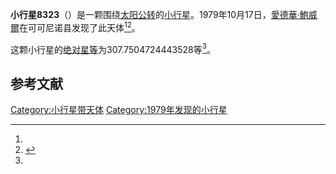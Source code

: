 {{Infobox planet
| bgcolour = #FFFFC0
| name = 8323 Krimigis
| symbol = 
| image = 
| caption = 
| discovery = yes
| discovery_ref = 
| discoverer = [[愛德華·鮑威爾|愛德華·鮑威爾]]
| discovery_site = [[可可尼诺县|可可尼诺县]] 
| discovered = 1979年10月17日
| designations = yes
| mp_name = 
| named_after = 
| alt_names = 1979 UH/ 1927 BG / 1952 SF
| mp_category = [[主带小行星|主带小行星]]
| orbit_ref = <ref name="a">[http://ssd.jpl.nasa.gov/sbdb.cgi?sstr=8323 8323 Krimigis] {{Wayback|url=http://ssd.jpl.nasa.gov/sbdb.cgi?sstr=8323 |date=20201124031442 }}，小行星數據庫瀏覽器（JPL Small-Body Database Browser）－[[美国国家航空航天局|美国国家航空航天局]]喷气推进实验室</ref>
| epoch = 2456400.5 (2013年4月18日更新)
| aphelion = {{convert|3.500729641335447|AU|km|3|abbr=on|lk=out}}
| perihelion = {{convert|1.903236337750687|AU|km|3|abbr=on}}
| semimajor = {{convert|2.701982989543067|AU|km|3|abbr=on}}
| eccentricity = 0.295614982
| period = 1622.267033 [[日|日]]<br />4.44[[儒略年|儒略年]]
| avg_speed = 
| inclination = 9.797674817870677
| asc_node = 132.0805109001997
| mean_anomaly = 
| arg_peri = 307.7504724443528
| satellites = 
| physical_characteristics = yes
| dimensions = 
| mass = 
| density = 
| surface_grav = 
| escape_velocity = 
| sidereal_day = 
| axial_tilt = 
| pole_ecliptic_lat = 
| pole_ecliptic_lon = 
| albedo = 
| temperatures= 
| temp_name1 = 
| mean_temp_1 = 
| max_temp_1 = 
| temp_name2 = 
| max_temp_2 = 
| spectral_type = 
| abs_magnitude = 307.7504724443528
}}

'''小行星8323'''（{{lang-en|8323 Krimigis}}）是一颗围绕[[太阳|太阳]][[公转|公转]]的[[小行星|小行星]]。1979年10月17日，[[愛德華·鮑威爾|愛德華·鮑威爾]]在可可尼诺县发现了此天体<ref name="a" /><ref>{{cite news|title=小行星列表|url=http://cfa-www.harvard.edu/iau/lists/NumberedMPs.txt|accessdate=2013-07-08|newspaper=哈佛大学|archive-date=2008-05-17|archive-url=https://web.archive.org/web/20080517010638/http://cfa-www.harvard.edu/iau/lists/NumberedMPs.txt|dead-url=no}}</ref>。

这颗小行星的[[绝对星等|绝对星等]]为307.7504724443528等<ref name="a" />。

==参考文献==
{{reflist}}
{{Minor Planet Number|[[小行星8322|小行星8322]]|[[小行星8324|小行星8324]]}}

{{小天体}}

[[Category:小行星带天体|Category:小行星带天体]]
[[Category:1979年发现的小行星|Category:1979年发现的小行星]]

{{asteroid-stub}}